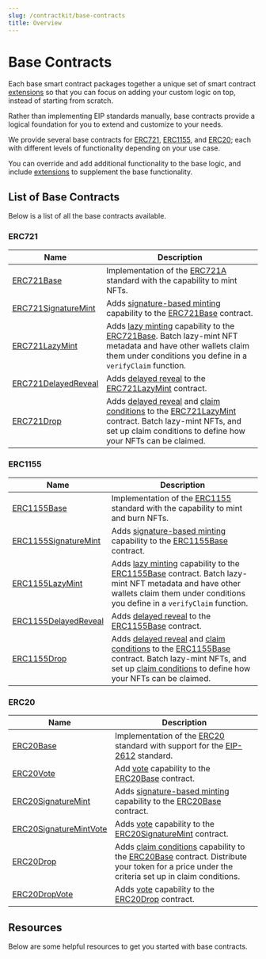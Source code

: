 ```yaml
---
slug: /contractkit/base-contracts
title: Overview
---
```



# Base Contracts

<div className="heroGrid">
  
  <div>
    <p>
      Each base smart contract packages together a unique set of smart contract <a href='/contractkit/extensions'>extensions</a> so that you can focus on
      adding your custom logic on top, instead of starting from scratch.
    </p>

Rather than implementing EIP standards manually, base contracts provide a logical foundation for you to extend and customize to your needs.

We provide several base contracts for [ERC721](/contractkit/base-contracts/erc-721/erc721base), [ERC1155](/contractkit/base-contracts/erc-1155/erc1155base), and
[ERC20](/contractkit/base-contracts/erc-20/erc20base); each with different levels of functionality depending on your use case.

You can override and add additional functionality to the base logic, and include [extensions](/contractkit/extensions) to supplement the base functionality.

</div>

<div className="heroGridImageContainer">
  <ThemedImage
    sources={{
      light: "/assets/extensions.png",
      dark: "/assets/extensions.png",
    }}
    className="heroGridImage"
    alt="web3sdks dashboard"
  />
</div>

</div>

## List of Base Contracts

Below is a list of all the base contracts available.

### ERC721

| Name                                                                           | Description                                                                                                                                                                                                                                                                                                                    |
| ------------------------------------------------------------------------------ | ------------------------------------------------------------------------------------------------------------------------------------------------------------------------------------------------------------------------------------------------------------------------------------------------------------------------------ |
| [ERC721Base](/contractkit/base-contracts/erc-721/erc721base)                   | Implementation of the [ERC721A](https://www.erc721a.org/) standard with the capability to mint NFTs.                                                                                                                                                                                                                           |
| [ERC721SignatureMint](/contractkit/base-contracts/erc-721/erc721signaturemint) | Adds [signature-based minting](/sdk/advanced-features/on-demand-minting) capability to the [ERC721Base](/contractkit/base-contracts/erc-721/erc721base) contract.                                                                                                                                                              |
| [ERC721LazyMint](/contractkit/base-contracts/erc-721/erc721lazymint)           | Adds [lazy minting](/contractkit/extension-contracts/lazymint) capability to the [ERC721Base](/contractkit/base-contracts/erc-721/erc721base). Batch lazy-mint NFT metadata and have other wallets claim them under conditions you define in a `verifyClaim` function.                                                         |
| [ERC721DelayedReveal](/contractkit/base-contracts/erc-721/erc721delayedreveal) | Adds [delayed reveal](/contractkit/extension-contracts/delayedreveal) to the [ERC721LazyMint](/contractkit/base-contracts/erc-721/erc721lazymint) contract.                                                                                                                                                                    |
| [ERC721Drop](/contractkit/base-contracts/erc-721/erc721drop)                   | Adds [delayed reveal](/contractkit/extension-contracts/delayedreveal) and [claim conditions](/contractkit/extension-contracts/dropsinglephase) to the [ERC721LazyMint](/contractkit/base-contracts/erc-721/erc721lazymint) contract. Batch lazy-mint NFTs, and set up claim conditions to define how your NFTs can be claimed. |

### ERC1155

| Name                                                                              | Description                                                                                                                                                                                                                                                                                                                                                                           |
| --------------------------------------------------------------------------------- | ------------------------------------------------------------------------------------------------------------------------------------------------------------------------------------------------------------------------------------------------------------------------------------------------------------------------------------------------------------------------------------- |
| [ERC1155Base](/contractkit/base-contracts/erc-1155/erc1155base)                   | Implementation of the [ERC1155](https://eips.ethereum.org/EIPS/eip-1155) standard with the capability to mint and burn NFTs.                                                                                                                                                                                                                                                          |
| [ERC1155SignatureMint](/contractkit/base-contracts/erc-1155/erc1155signaturemint) | Adds [signature-based minting](/sdk/advanced-features/on-demand-minting) capability to the [ERC1155Base](/contractkit/base-contracts/erc-1155/erc1155base) contract.                                                                                                                                                                                                                  |
| [ERC1155LazyMint](/contractkit/base-contracts/erc-1155/erc1155lazymint)           | Adds [lazy minting](/contractkit/extension-contracts/lazymint) capability to the [ERC1155Base](/contractkit/base-contracts/erc-1155/erc1155base) contract. Batch lazy-mint NFT metadata and have other wallets claim them under conditions you define in a `verifyClaim` function.                                                                                                    |
| [ERC1155DelayedReveal](/contractkit/base-contracts/erc-1155/erc1155delayedreveal) | Adds [delayed reveal](/contractkit/extension-contracts/delayedreveal) to the [ERC1155Base](/contractkit/base-contracts/erc-1155/erc1155base) contract.                                                                                                                                                                                                                                |
| [ERC1155Drop](/contractkit/base-contracts/erc-1155/erc1155drop)                   | Adds [delayed reveal](/contractkit/extension-contracts/delayedreveal) and [claim conditions](/contractkit/extension-contracts/dropsinglephase1155) to the [ERC1155Base](/contractkit/base-contracts/erc-1155/erc1155base) contract. Batch lazy-mint NFTs, and set up [claim conditions](/contractkit/extension-contracts/dropsinglephase1155) to define how your NFTs can be claimed. |

### ERC20

| Name                                                                                 | Description                                                                                                                                                                                                                                      |
| ------------------------------------------------------------------------------------ | ------------------------------------------------------------------------------------------------------------------------------------------------------------------------------------------------------------------------------------------------ |
| [ERC20Base](/contractkit/base-contracts/erc-20/erc20base)                            | Implementation of the [ERC20](https://eips.ethereum.org/EIPS/eip-20) standard with support for the [EIP-2612](https://eips.ethereum.org/EIPS/eip-2612) standard.                                                                                 |
| [ERC20Vote](/contractkit/base-contracts/erc-20/erc20vote)                            | Add [vote](https://github.com/web3sdks/contracts/blob/main/contracts/openzeppelin-presets/token/ERC20/extensions/ERC20Votes.sol) capability to the [ERC20Base](/contractkit/base-contracts/erc-20/erc20base) contract.                       |
| [ERC20SignatureMint](/contractkit/base-contracts/erc-20/erc20signaturemint)          | Adds [signature-based minting](/sdk/advanced-features/on-demand-minting) capability to the [ERC20Base](/contractkit/base-contracts/erc-20/erc20base) contract.                                                                                   |
| [ERC20SignatureMintVote](/contractkit/base-contracts/erc-20/erc20signaturemint-vote) | Adds [vote](https://github.com/web3sdks/contracts/blob/main/contracts/openzeppelin-presets/token/ERC20/extensions/ERC20Votes.sol) capability to the [ERC20SignatureMint](/contractkit/base-contracts/erc-20/erc20signaturemint) contract.    |
| [ERC20Drop](/contractkit/base-contracts/erc-20/erc20drop)                            | Adds [claim conditions](/contractkit/extension-contracts/dropsinglephase) capability to the [ERC20Base](/contractkit/base-contracts/erc-20/erc20base) contract. Distribute your token for a price under the criteria set up in claim conditions. |
| [ERC20DropVote](/contractkit/base-contracts/erc-20/erc20drop-vote)                   | Adds [vote](https://github.com/web3sdks/contracts/blob/main/contracts/openzeppelin-presets/token/ERC20/extensions/ERC20Votes.sol) capability to the [ERC20Drop](/contractkit/base-contracts/erc-20/erc20drop) contract.                      |

## Resources

Below are some helpful resources to get you started with base contracts.

<div className="row" style={{ marginBottom: 24 }}>
  <div className="col col--6" style={{ marginTop: 8 }}>
    <QuickstartCard
      name="Get Started: Customize a Base Contract"
      link="https://docs.web3sdks.com/getting-started/contracts"
      image="/assets/icons/education.png"
    />
  </div>
  <div className="col col--6" style={{ marginTop: 8 }}>
    <QuickstartCard
      name="Guide: Build A MAYC Clone by Customizing Base Contracts"
      link="https://blog.web3sdks.com/guides/create-an-mayc-collection-clone/"
      image="/assets/icons/education.png"
    />
  </div>
</div>
